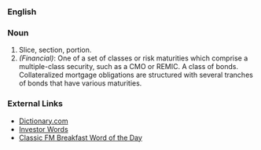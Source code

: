 ===English===

===Noun===

# Slice, section, portion. 
#''(Financial)'': One of a set of classes or risk maturities which comprise a multiple-class security, such as a CMO or REMIC. A class of bonds. Collateralized mortgage obligations are structured with several tranches of bonds that have various maturities. 



===External Links===

* [http://dictionary.reference.com/search?q=tranche Dictionary.com]
* [http://www.investorwords.com/5045/tranche.html Investor Words]
* [http://www.abc.net.au/classic/breakfast/stories/s894477.htm Classic FM Breakfast Word of the Day]